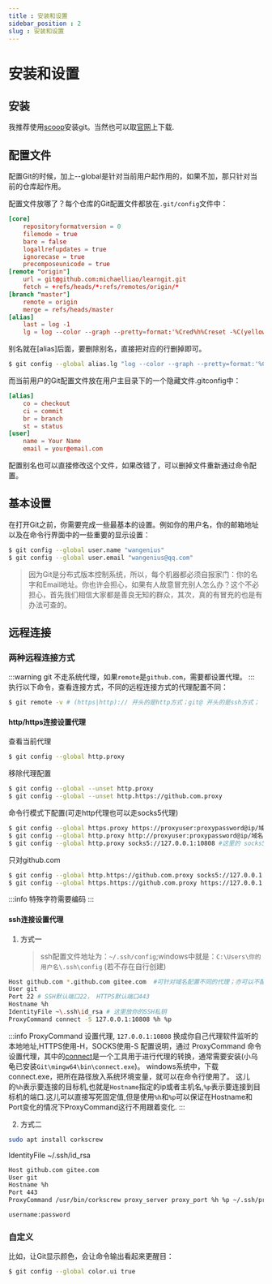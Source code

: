```yaml
---
title : 安装和设置
sidebar_position : 2
slug : 安装和设置
---
```

# 安装和设置

## 安装

我推荐使用[scoop](./scoop)安装git。当然也可以取[官网](https://git-scm.com/downloads)上下载.

## 配置文件

配置Git的时候，加上--global是针对当前用户起作用的，如果不加，那只针对当前的仓库起作用。

配置文件放哪了？每个仓库的Git配置文件都放在`.git/config`文件中：

```toml title=".git/config"
[core]
    repositoryformatversion = 0
    filemode = true
    bare = false
    logallrefupdates = true
    ignorecase = true
    precomposeunicode = true
[remote "origin"]
    url = git@github.com:michaelliao/learngit.git
    fetch = +refs/heads/*:refs/remotes/origin/*
[branch "master"]
    remote = origin
    merge = refs/heads/master
[alias]
    last = log -1
    lg = log --color --graph --pretty=format:'%Cred%h%Creset -%C(yellow)%d%Creset %s %Cgreen(%cr) %C(bold blue)<%an>%Creset' --abbrev-commit
```
别名就在[alias]后面，要删除别名，直接把对应的行删掉即可。

```bash title="配置别名"
$ git config --global alias.lg "log --color --graph --pretty=format:'%Cred%h%Creset -%C(yellow)%d%Creset %s %Cgreen(%cr) %C(bold blue)<%an>%Creset' --abbrev-commit"
```


而当前用户的Git配置文件放在用户主目录下的一个隐藏文件.gitconfig中：
```toml title="{user}/.gitconfig"
[alias]
    co = checkout
    ci = commit
    br = branch
    st = status
[user]
    name = Your Name
    email = your@email.com
```
配置别名也可以直接修改这个文件，如果改错了，可以删掉文件重新通过命令配置。

## 基本设置

在打开Git之前，你需要完成一些最基本的设置。例如你的用户名，你的邮箱地址以及在命令行界面中的一些重要的显示设置：

```bash
$ git config --global user.name "wangenius"
$ git config --global user.email "wangenius@qq.com"
```

> 因为Git是分布式版本控制系统，所以，每个机器都必须自报家门：你的名字和Email地址。你也许会担心，如果有人故意冒充别人怎么办？这个不必担心，首先我们相信大家都是善良无知的群众，其次，真的有冒充的也是有办法可查的。

## 远程连接

### 两种远程连接方式

:::warning
git 不走系统代理，如果`remote`是`github.com`，需要都设置代理。
:::
执行以下命令，查看连接方式，不同的远程连接方式的代理配置不同：

```bash title="查看远程连接"
$ git remote -v # (https|http):// 开头的是http方式；git@ 开头的是ssh方式；
```

#### http/https连接设置代理

查看当前代理

```bash
$ git config --global http.proxy
```

移除代理配置

```bash
$ git config --global --unset http.proxy
$ git config --global --unset http.https://github.com.proxy
```

命令行模式下配置(可走http代理也可以走socks5代理)

```bash
$ git config --global https.proxy https://proxyuser:proxypassword@ip/域名:port
$ git config --global http.proxy http://proxyuser:proxypassword@ip/域名:port
$ git config --global http.proxy socks5://127.0.0.1:10808 #这里的 socks5 仅仅是代理使用的协议，它依然是针对 http 设置的，所以仅对 http 协议的仓库有效。
```

只对github.com

```bash
$ git config --global http.https://github.com.proxy socks5://127.0.0.1:10808
$ git config --global https.https://github.com.proxy https://127.0.0.1:10808
```

:::info
特殊字符需要编码
:::

#### ssh连接设置代理

1. 方式一
   > ssh配置文件地址为：`~/.ssh/config`;windows中就是：`C:\Users\你的用户名\.ssh\config` (若不存在自行创建)

```bash
Host github.com *.github.com gitee.com	#可针对域名配置不同的代理；亦可以不配置
User git
Port 22 # SSH默认端口22， HTTPS默认端口443
Hostname %h
IdentityFile ~\.ssh\id_rsa # 这里放你的SSH私钥
ProxyCommand connect -S 127.0.0.1:10808 %h %p
```

:::info ProxyCommand
设置代理, `127.0.0.1:10808` 换成你自己代理软件监听的本地地址,HTTPS使用-H，SOCKS使用-S
配置说明，通过 ProxyCommand 命令设置代理，其中的[connect](https://bitbucket.org/gotoh/connect)是一个工具用于进行代理的转换，通常需要安装(小乌龟已安装`Git\mingw64\bin\connect.exe`)。
windows系统中，下载connect.exe，把所在路径放入系统环境变量，就可以在命令行使用了。
这儿的`%h`表示要连接的目标机,也就是`Hostname`指定的ip或者主机名,`%p`表示要连接到目标机的端口.这儿可以直接写死固定值,但是使用`%h`和`%p`可以保证在Hostname和Port变化的情况下ProxyCommand这行不用跟着变化.
:::

2. 方式二

```bash title="安装corkscrew"
sudo apt install corkscrew
```

IdentityFile ~/.ssh/id_rsa

```bash title="修改 ~/.ssh/config"
Host github.com gitee.com
User git
Hostname %h
Port 443
ProxyCommand /usr/bin/corkscrew proxy_server proxy_port %h %p ~/.ssh/proxyauth #proxy_server 为代理服务器地址，proxy_port 为代理服务器端口。
```

```bash title="修改 ~/.ssh/proxyauth，写上代理用户名密码"
username:password
```

### 自定义

比如，让Git显示颜色，会让命令输出看起来更醒目：
```bash
$ git config --global color.ui true
```
